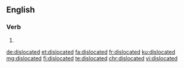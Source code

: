 ==English==

===Verb===
{{head|en|verb form}}

# {{en-past of|dislocate}}

[[de:dislocated]]
[[et:dislocated]]
[[fa:dislocated]]
[[fr:dislocated]]
[[ku:dislocated]]
[[mg:dislocated]]
[[fi:dislocated]]
[[te:dislocated]]
[[chr:dislocated]]
[[vi:dislocated]]